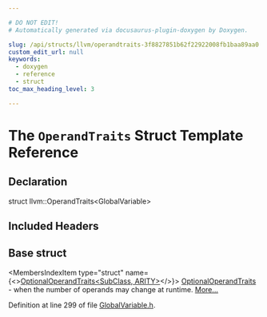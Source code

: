 ```yaml
---

# DO NOT EDIT!
# Automatically generated via docusaurus-plugin-doxygen by Doxygen.

slug: /api/structs/llvm/operandtraits-3f8827851b62f22922008fb1baa89aa0
custom_edit_url: null
keywords:
  - doxygen
  - reference
  - struct
toc_max_heading_level: 3

---
```





# The `OperandTraits` Struct Template Reference

<DoxygenPage pluginConfig={pluginConfig}>



## Declaration

<CodeBlock>struct llvm::OperandTraits&lt;GlobalVariable&gt;</CodeBlock>

## Included Headers

<IncludesList>
<IncludesListItem
  filePath="llvm/IR/GlobalVariable.h"
  permalink="/docs/api/files/include/include/llvm/include/llvm/ir/globalvariable-h"
  isLocal="true" />
</IncludesList>

## Base struct

<MembersIndex>

<MembersIndexItem
  type="struct"
  name={<><a href="/docs/api/structs/llvm/optionaloperandtraits">OptionalOperandTraits&lt;SubClass, ARITY&gt;</a></>}>
<a href="/docs/api/structs/llvm/optionaloperandtraits">OptionalOperandTraits</a> - when the number of operands may change at runtime. <a href="/docs/api/structs/llvm/optionaloperandtraits/#details">More...</a>
</MembersIndexItem>

</MembersIndex>


Definition at line 299 of file <a href="/docs/api/files/include/include/llvm/include/llvm/ir/globalvariable-h">GlobalVariable.h</a>.

</DoxygenPage>
